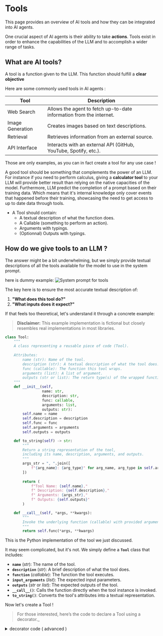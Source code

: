 # Tools
<!-- Discussion on Pydantic tools, conversion to string in the system prompt, and other common tool formats. -->
<!-- TODO: @jofthomas -->
This page provides an overview of AI tools and how they can be integrated into AI agents.

One crucial aspect of AI agents is their ability to take **actions**. Tools exist in order to enhance the capabilities of the LLM and to accomplish a wider range of tasks.


## What are AI tools?

A tool is a function given to the LLM. This function should fulfill a **clear objective**

Here are some commonly used tools in AI agents :

| Tool            | Description                                                   |
|----------------|---------------------------------------------------------------|
| Web Search     | Allows the agent to fetch up-to-date information from the internet. |
| Image Generation | Creates images based on text descriptions.                  |
| Retrieval      | Retrieves information from an external source.                |
| API Interface  | Interacts with an external API (GitHub, YouTube, Spotify, etc.). |

Those are only examples, as you can in fact create a tool for any use case !

A good tool should be something that complements the power of an LLM. For instance if you need to perform calculus, giving a **calculator tool** to your LLM will provide better result than relying on the native capacities of the model.
Furthermore, LLM predict the completion of a prompt based on their training data. Which means that it's internal knowledge only cover events that happened before their training, showcasing the need to get access to up to date data through tools.

- A Tool should contain:
  - A textual description of what the function does.
  - A Callable (something to perform an action).
  - Arguments with typings.
  - (Optionnal) Outputs with typings.

## How do we give tools to an LLM ?

The answer might be a bit underwhelming, but we simply provide textual descriptions of all the tools available for the model to use in the system prompt.

here is dummy example:
<img src="https://huggingface.co/datasets/agents-course/course-images/resolve/main/en/unit1/Agent_system_prompt.png" alt="System prompt for tools"/>

The key here is to ensure the most accurate textual description of:

1. **"What does this tool do?"**
2. **"What inputs does it expect?"**

If that feels too theoretical, let's understand it through a concrete example:
> **Disclaimer:** This example implementation is fictional but closely resembles real implementations in most libraries.

```python
class Tool:
    """
    A class representing a reusable piece of code (Tool).
    
    Attributes:
        name (str): Name of the tool.
        description (str): A textual description of what the tool does.
        func (callable): The function this tool wraps.
        arguments (list): A list of argument.
        outputs (str or list): The return type(s) of the wrapped function.
    """
    def __init__(self, 
                 name: str, 
                 description: str, 
                 func: callable, 
                 arguments: list,
                 outputs: str):
        self.name = name
        self.description = description
        self.func = func
        self.arguments = arguments
        self.outputs = outputs

    def to_string(self) -> str:
        """
        Return a string representation of the tool, 
        including its name, description, arguments, and outputs.
        """
        args_str = ", ".join([
            f"{arg_name}: {arg_type}" for arg_name, arg_type in self.arguments
        ])
        
        return (
            f"Tool Name: {self.name},"
            f" Description: {self.description},"
            f" Arguments: {args_str},"
            f" Outputs: {self.outputs}"
        )

    def __call__(self, *args, **kwargs):
        """
        Invoke the underlying function (callable) with provided arguments.
        """
        return self.func(*args, **kwargs)
```
This is the Python implementation of the tool we just discussed.  

It may seem complicated, but it's not. We simply define a **`Tool`** class that includes:

- **`name`** (*str*): The name of the tool.  
- **`description`** (*str*): A brief description of what the tool does.  
- **`function`** (*callable*): The function the tool executes.  
- **`input_arguments`** (*list*): The expected input parameters.  
- **`outputs`** (*str* or *list*): The expected outputs of the tool.  
- **`__call__()`**: Calls the function directly when the tool instance is invoked.  
- **`to_string()`**: Converts the tool's attributes into a textual representation.  

Now let's create a Tool ! 
> For those interested, here’s the code to declare a Tool using a decorator._

<details>
<summary>decorator code ( advanced )</summary>
```python
def tool(func):
    """
    A decorator that creates a Tool instance from the given function.
    """
    # Get the function signature
    signature = inspect.signature(func)
    
    # Extract (param_name, param_annotation) pairs for inputs
    arguments = []
    for param in signature.parameters.values():
        annotation_name = (
            param.annotation.__name__ 
            if hasattr(param.annotation, '__name__') 
            else str(param.annotation)
        )
        arguments.append((param.name, annotation_name))
    
    # Determine the return annotation
    return_annotation = signature.return_annotation
    if return_annotation is inspect._empty:
        outputs = "No return annotation"
    else:
        outputs = (
            return_annotation.__name__ 
            if hasattr(return_annotation, '__name__') 
            else str(return_annotation)
        )
    
    # Use the function's docstring as the description (default if None)
    description = func.__doc__ or "No description provided."
    
    # The function name becomes the Tool name
    name = func.__name__
    
    # Return a new Tool instance
    return Tool(
        name=name, 
        description=description, 
        func=func, 
        arguments=arguments, 
        outputs=outputs
    )
```
</details>

One of the most common tools in most demos is the **calculator** tool.  
Here, we present a simplified version that only multiplies two integers.  

#### **Function Inputs**  
- **`a`** (*int*): An integer.  
- **`b`** (*int*): An integer.  

#### **Returns**  
- (*int*): The product of `a` and `b`.  

We have provided a textual description of this function as a **docstring**,  
so let’s see what it looks like as a **textual description**!  

> **Reminder:** This textual description is *what we want the LLM to know about the tool*.

```python
@tool
def calculator(a: int, b: int) -> int:
    """Multiply two integers."""
    return a * b

print(calculator.to_string())
```
Outputs the following text :
```python
Tool Name: calculator, Description: Multiply two integers., Arguments: a: int, b: int, Outputs: int
```
Based on this Textual description, the LLM knows that it it can call the LLM  `calculator(a, b)`.

Let's just **sanity check** the tool is properly working outside of an agent
```python
result = calculator(5, 6)
print(f"Call result: {result}")
```
Output :
```
Call result: 30
```

The function is perfectly working and we have provided an implementation that allows the Agent to textually know what tools it has at it's disposal. We learn more how an Agent can now **Call* this tool itself in the Actions section

The descr is then **injected** in the system prompt. Taking the same dummy example, here is what it would likle after replacing the variable:
<img src="https://huggingface.co/datasets/agents-course/course-images/resolve/main/en/unit1/Agent_system_prompt_tools.png" alt="System prompt for tools"/>

## Interface Design for Tools

The design of the interface through which an agent uses tools can affect the agent's performance. For example, a search tool that returns results **ordered by relevance** may be more helpful to an AI agent than one that returns results **ordered by frequency**. The interface should be designed to be clear and concise, so that the agent can easily understand how to use the tools. It should also be designed to be flexible, so that the agent can use the tools in different ways depending on the task at hand.

Here are some examples of how interface design can affect an AI agent's performance:

*   **Structured Output:** Providing a specific format or schema for the AI to follow in its response can help the agent to use tools more effectively. For example, if the agent is using a tool to retrieve data from a database, the interface should specify the format in which the data should be returned.
*   **Tool Descriptions:** Providing clear and concise descriptions of the tools can help the agent to understand how to use them. The descriptions should include information about the tool's purpose, its inputs and outputs, and any limitations.
*   **Tool Selection:** The interface should make it easy for the agent to select the appropriate tool for the task at hand. This could involve providing a list of tools or a search function.
*   **Feedback:** The interface should provide feedback to the agent on the results of its tool use. This could involve displaying the output of the tool or providing an error message if the tool fails.

## Tool Use as Action

The use of tools is considered a form of "acting" by an AI agent in an environment. Agents can generate special tokens to invoke tool calls. This "acting" can be guided by "reasoning," which allows the agent to plan and re-plan based on the information gained from the tool. For example, an agent might use a search engine to find information and then use a calculator to perform calculations based on that information. The agent may revise its plan based on the result of the calculation and return the retrieved information. This kind of reasoning-based tool use is the cornerstone of agents, and we will explore it in more detail in the coming sections.

## Conclusion

AI tools play a crucial role in enhancing the capabilities of AI agents. By effectively utilizing these tools, AI agents can perform complex tasks, reason through problems, and interact with users in a more sophisticated and dynamic manner. As the field of AI agents continues to evolve, we can expect to see even more innovative and powerful tools being developed and integrated into these systems.

## Pop Quiz 🍾

1. Which of the following best describes an AI tool?

   A. A process that only generates text responses  
   B. An executable process or external API that allows agents to perform specific tasks and interact with external environments  
   C. A feature that stores agent conversations  

2. Which interface design principle enhances an AI agent's ability to use tools effectively?

   A. Displaying all tool outputs in random formats  
   B. Providing clear descriptions, structured output formats, and feedback mechanisms  
   C. Limiting tool descriptions to technical specifications only  

3. How do AI agents use tools as a form of "acting" in an environment?

   A. By passively waiting for user instructions  
   B. By only using pre-programmed responses  
   C. By generating tokens to invoke tools and revising plans based on the information gained  

---
<details>
<summary>Answer Key (click to reveal)</summary>

1. B. An executable process or external API that allows agents to perform specific tasks and interact with external environments

   • Explanation: The text defines tools as executable processes or external APIs that agents use to perform specific tasks and interact with external environments.

2. B. Providing clear descriptions, structured output formats, and feedback mechanisms

   • Explanation: The interface design section emphasizes the importance of structured output, clear tool descriptions, tool selection, and feedback mechanisms.

3. C. By generating tokens to invoke tools and revising plans based on the information gained

   • Explanation: The text explains that agents can generate special tokens to invoke tools and use reasoning to plan and re-plan based on the information gained.

</details>

